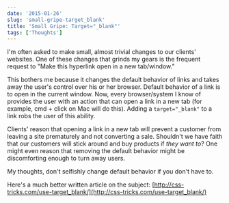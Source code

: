 ```yaml
---
date: '2015-01-26'
slug: 'small-gripe-target_blank'
title: 'Small Gripe: Target="_blank"'
tags: ['Thoughts']
---
```


I'm often asked to make small, almost trivial changes to our clients' websites. One of these changes that grinds my gears is the frequent request to "Make this hyperlink open in a new tab/window."

This bothers me because it changes the default behavior of links and takes away the user's control over his or her browser. Default behavior of a link is to open in the current window. Now, every browser/system I know of provides the user with an action that can open a link in a new tab (for example, cmd + click on Mac will do this). Adding a `target="_blank"` to a link robs the user of this ability.

Clients' reason that opening a link in a new tab will prevent a customer from leaving a site prematurely and not converting a sale. Shouldn't we have faith that our customers will stick around and buy products if _they want to_? One might even reason that removing the default behavior might be discomforting enough to turn away users.

My thoughts, don't selfishly change default behavior if you don't have to.

Here's a much better written article on the subject: [http://css-tricks.com/use-target_blank/](http://css-tricks.com/use-target_blank/)
